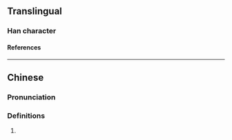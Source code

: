 {{character info/new}}
==Translingual==

===Han character===
{{Han char|rn=31|rad=囗|as=09|sn=12|four=|canj=WWLS|ids=⿴囗𬙙}}

====References====
{{Han ref|kx=0220.051|hdz=10722.130|uh=5710}}

----

==Chinese==
{{zh-forms}}

===Pronunciation===
{{zh-pron
|m=kū
|c=ku1
|j=kueh4
|cat=
}}

===Definitions===
{{zh-hanzi}}

# {{zh-only|圐圙}}